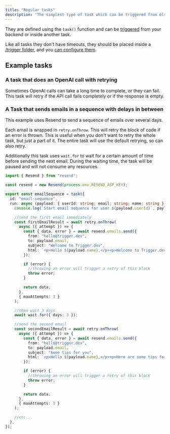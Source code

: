 ```yaml
---
title: "Regular tasks"
description: "The simplest type of task which can be triggered from elsewhere in your code."
---
```



They are defined using the `task()` function and can be [triggered](/v3/triggering) from your backend or inside another task.

Like all tasks they don't have timeouts, they should be placed inside a [/trigger folder](/v3/trigger-folder), and you [can configure them](/v3/tasks-overview#defining-a-task).

## Example tasks

### A task that does an OpenAI call with retrying

Sometimes OpenAI calls can take a long time to complete, or they can fail. This task will retry if the API call fails completely or if the response is empty.

<OpenaiRetry />

### A Task that sends emails in a sequence with delays in between

This example uses Resend to send a sequence of emails over several days.

Each email is wrapped in `retry.onThrow`. This will retry the block of code if an error is thrown. This is useful when you don't want to retry the whole task, but just a part of it. The entire task will use the default retrying, so can also retry.

Additionally this task uses `wait.for` to wait for a certain amount of time before sending the next email. During the waiting time, the task will be paused and will not consume any resources.

```ts /trigger/email-sequence.ts
import { Resend } from "resend";

const resend = new Resend(process.env.RESEND_ASP_KEY);

export const emailSequence = task({
  id: "email-sequence",
  run: async (payload: { userId: string; email: string; name: string }) => {
    console.log(`Start email sequence for user ${payload.userId}`, payload);

    //send the first email immediately
    const firstEmailResult = await retry.onThrow(
      async ({ attempt }) => {
        const { data, error } = await resend.emails.send({
          from: "hello@trigger.dev",
          to: payload.email,
          subject: "Welcome to Trigger.dev",
          html: `<p>Hello ${payload.name},</p><p>Welcome to Trigger.dev</p>`,
        });

        if (error) {
          //throwing an error will trigger a retry of this block
          throw error;
        }

        return data;
      },
      { maxAttempts: 3 }
    );

    //then wait 3 days
    await wait.for({ days: 3 });

    //send the second email
    const secondEmailResult = await retry.onThrow(
      async ({ attempt }) => {
        const { data, error } = await resend.emails.send({
          from: "hello@trigger.dev",
          to: payload.email,
          subject: "Some tips for you",
          html: `<p>Hello ${payload.name},</p><p>Here are some tips for you…</p>`,
        });

        if (error) {
          //throwing an error will trigger a retry of this block
          throw error;
        }

        return data;
      },
      { maxAttempts: 3 }
    );

    //etc...
  },
});
```
